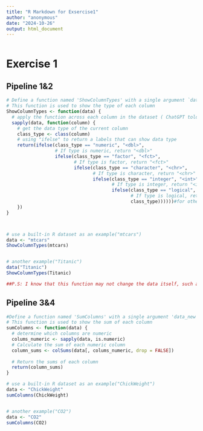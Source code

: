```yaml
---
title: "R Markdown for Exsercise1"
author: "anonymous"
date: "2024-10-26"
output: html_document
---
```


```r
```

# Exercise 1
## Pipeline 1&2

```r

# Define a function named 'ShowColumnTypes' with a single argument `data`
# This function is used to show the type of each column
ShowColumnTypes <- function(data) {
  # apply the function across each column in the dataset ( ChatGPT told me the sapply function is useful here)
  sapply(data, function(column) {
    # get the data type of the current column 
    class_type <- class(column)
    # using "ifelse" to return a labels that can show data type  
    return(ifelse(class_type == "numeric", "<dbl>", 
                  # If type is numeric, return "<dbl>"
                  ifelse(class_type == "factor", "<fct>",
                         # If type is factor, return "<fct>"
                         ifelse(class_type == "character", "<chr>",  
                                # If type is character, return "<chr>"
                                ifelse(class_type == "integer", "<int>",  
                                       # If type is integer, return "<int>"
                                       ifelse(class_type == "logical", "<lgl>",
                                              # If type is logical, return "<lgl>"
                                              class_type))))))#for other types, return the original class name  
    })
}



# use a built-in R dataset as an example("mtcars")
data <- "mtcars"
ShowColumnTypes(mtcars)


# another example("Titanic")
data("Titanic")
ShowColumnTypes(Titanic)

##P.S: I know that this function may not change the data itself, such as doing calculations, but I think generating new information can meet the requirement of "input transformation"
```


## Pipeline 3&4

```r
#Define a function named 'SumColumns' with a single argument 'data_new'
# This function is used to show the sum of each column
sumColumns <- function(data) {
  # determine which columns are numeric
  colums_numeric <- sapply(data, is.numeric)
  # Calculate the sum of each numeric column
  column_sums <- colSums(data[, colums_numeric, drop = FALSE])
  
  # Return the sums of each column
  return(column_sums)
}

# use a built-in R dataset as an example("ChickWeight")
data <- "ChickWeight"
sumColumns(ChickWeight)


# another example("CO2")
data <- "CO2"
sumColumns(CO2)


```

